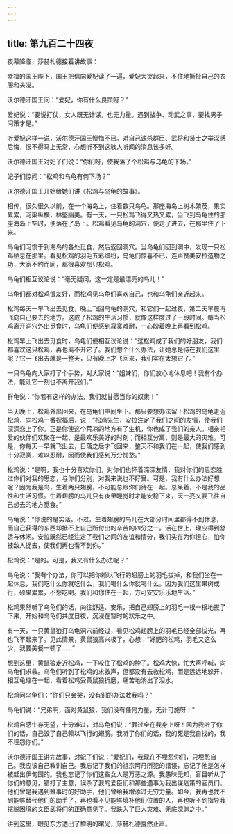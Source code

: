```yaml
---
---
---
```

title: 第九百二十四夜
---






夜幕降临，莎赫札德接着讲故事：





幸福的国王陛下，国王把信向爱妃读了一遍，爱妃大哭起来，不住地撕扯自己的衣服和头发。

沃尔德汗国王问：“爱妃，你有什么良策呀？”

爱妃说：“要说打仗，女人既无计谋，也无力量。遇到战争、动武之事，要找男子问策才是。”

听爱妃这样一说，沃尔德汗国王懊悔不已。对自己诛杀群臣、武将和贤士之举深感后悔，恨不得马上无常，心想听不到这骇人听闻的消息该多好。

沃尔德汗国王对妃子们说：“你们呀，使我落了个松鸡与乌龟的下场。”

妃子们惊问：“松鸡和乌龟有何下场？”





沃尔德汗国王开始给她们讲《松鸡与乌龟的故事》。

相传，很久很久以前，在一个海岛上，住着数只乌龟。那座海岛上树木繁茂，果实累累，河渠纵横，林壑幽美。有一天，一只松鸡飞得又热又累，当飞到乌龟住的那座海岛上空时，便落在了岛上。松鸡看见乌龟的洞穴，便走了进去，在那里住了下来。

乌龟们习惯于到海岛的各处觅食，然后返回洞穴。当乌龟们回到洞中，发现一只松鸡栖息在那里。看见松鸡的羽毛五彩缤纷，乌龟们惊喜不已，连声赞美安拉造物之功，大家不约而同，都很喜欢那只松鸡。

乌龟们相互议论说：“毫无疑问，这一定是最漂亮的鸟儿！”

乌龟们都对松鸡很友好，而松鸡见乌龟们喜欢自己，也和乌龟们亲近起来。

松鸡每天一早飞出去觅食，晚上飞回乌龟的洞穴，和它们一起过夜，第二天早晨再飞向自己要去的地方。这成了松鸡的生活习惯，就像这样度过了一段时间。每当松鸡离开洞穴外出觅食时，乌龟们便感到寂寞难耐，一心盼着晚上再看到松鸡。

松鸡早上飞出去觅食时，乌龟们便相互议论说：“这松鸡成了我们的好朋友，我们都喜欢这只松鸡，再也离不开它了。我们想个什么办法，让她总是待在我们这里呢？它一飞出去就是一整天，只有晚上才飞回来，我们实在太想它了。”

一只乌龟向大家打了个手势，对大家说：“姐妹们，你们放心地休息吧！我有个办法，能让它一刻也不离开我们。”

群龟说：“你若有这样的办法，我们就甘愿当你的奴隶！”

当天晚上，松鸡外出回来，在乌龟们中间坐下。那只要想办法留下松鸡的乌龟走近松鸡，向松鸡一番祝福后，说：“松鸡先生，安拉注定了我们之间的友情，使我们深深恋上了你。正是你使这个荒凉的地方有了生机，你也成了我们的亲人。相亲相爱的伙伴们欢聚在一起，是最欢乐美好的时刻；而相互分离，则是最大的灾难。可是，你每天一早就飞出去，日落之后才飞回来，整天不和我们在一起，使我们感到十分寂寞，难以忍耐，因而使我们感到万分忧愁。”

松鸡说：“是啊，我也十分喜欢你们，对你们也怀着深深友情，我对你们的思恋胜过你们对我的思恋，与你们分别，对我来说也不好受。可是，我有什么办法好想呢？因为我是鸟，生着两只翅膀，不可能总跟你们待在一起。总呆着，不是我的品性和生活习惯。生着翅膀的鸟儿只有夜里睡觉时才能安稳下来，天一亮又要飞往自己想去的地方觅食。”

乌龟说：“你说的是实话。不过，生着翅膀的鸟儿在大部分时间里都得不到休息，而自己获得的东西却抵不上自己所付出的辛苦的四分之一。活在世上，理应得到舒适与休闲。安拉既然已经注定了我们之间的友谊和情分，我们实在为你担心，怕你被敌人捉去，使我们再也看不到你。”

松鸡说：“是的。可是，我又有什么办法呢？”

乌龟说：“我有个办法，你可以把你赖以飞行的翅膀上的羽毛拔掉，和我们坐在一起休息，我们吃什么你就吃什么，我们喝什么你就喝什么。因为我们这里果树成行，硕果累累，不愁吃喝。我们和你住在一起，方可安安乐乐地生活。”

松鸡果然听了乌龟们的话，向往舒适、安乐，把自己翅膀上的羽毛一根一根地拔了下来，开始和乌龟们共度日夜，沉浸在暂时的欢乐之中。

有一天，一只黄鼠狼打乌龟洞穴前经过，看见松鸡翅膀上的羽毛已经全部拔光，再也飞不起来了。见此情景，黄鼠狼高兴极了，心想：“好肥的松鸡，羽毛又这么少，我要美餐一顿了……”

想到这里，黄鼠狼走近松鸡，一下咬住了松鸡的脖子。松鸡大惊，忙大声呼喊，向乌龟们求救。乌龟们听到了松鸡的求救声，但都没有去救松鸡，而是远远地躲开，相互龟缩在一起，看着松鸡受黄鼠狼折磨，痛苦地淌出了泪水。

松鸡问乌龟们：“你们只会哭，没有别的办法救我吗？”

乌龟们说：“兄弟啊，面对黄鼠狼，我们没有任何力量，无计可施呀！”

松鸡自感生存无望，十分难过，对乌龟们说：“罪过全在我身上呀！因为我听了你们的话，自己毁了自己赖以飞行的翅膀。我听了你们的话，我的死是我自找的，我不埋怨你们。”





沃尔德汗国王讲完故事，对妃子们说：“爱妃们，我现在不埋怨你们，只埋怨自己。我应该自己教训自己。我忘记了我们的祖宗阿丹所犯的错误，忘记了他是怎样被赶出伊甸园的。我也忘记了你们这些女人是万恶之源。我愚昧无知，盲目听从了你们的意见，错打了主意，误杀了我的爱臣们和那些遇事为我出谋划策的官员们。他们曾是我遇到难事时的好助手，他们曾给我增添过无穷力量。如今，我再也找不到能够替代他们的助手了，再也看不见能够填补他们位置的人，再也听不到指导我摆脱困境的文臣武将们的正确意见了。我跌入了巨大灾难、无底深渊之中。”





讲到这里，眼见东方透出了黎明的曙光，莎赫札德戛然止声。